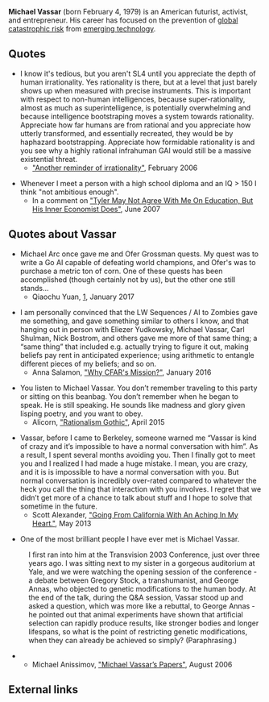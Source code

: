 '''Michael Vassar''' (born February 4, 1979) is an American futurist, activist, and entrepreneur. His career has focused on the prevention of [[global catastrophic risk]] from [[emerging technology]].

==Quotes==

* I know it's tedious, but you aren't SL4 until you appreciate the depth of human irrationality. Yes rationality is there, but at a level that just barely shows up when measured with precise instruments. This is important with respect to non-human intelligences, because super-rationality, almost as much as superintelligence, is potentially overwhelming and because intelligence bootstraping moves a system towards rationality. Appreciate how far humans are from rational and you appreciate how utterly transformed, and essentially recreated, they would be by haphazard bootstrapping. Appreciate how formidable rationality is and you see why a highly rational infrahuman GAI would still be a massive existential threat.
** [http://sl4.org/archive/0602/14276.html "Another reminder of irrationality"], February 2006

* Whenever I meet a person with a high school diploma and an IQ > 150 I think "not ambitious enough".
** In a comment on [http://econlog.econlib.org/archives/2007/06/tyler_may_not_a.html#26346 "Tyler May Not Agree With Me On Education, But His Inner Economist Does"], June 2007

==Quotes about Vassar==

* Michael Arc once gave me and Ofer Grossman quests. My quest was to write a Go AI capable of defeating world champions, and Ofer's was to purchase a metric ton of corn. One of these quests has been accomplished (though certainly not by us), but the other one still stands...
** Qiaochu Yuan, [https://www.facebook.com/qiaochu/posts/10154105311135811], January 2017

* I am personally convinced that the LW Sequences / AI to Zombies gave me something, and gave something similar to others I know, and that hanging out in person with Eliezer Yudkowsky, Michael Vassar, Carl Shulman, Nick Bostrom, and others gave me more of that same thing; a “same thing” that included e.g. actually trying to figure it out, making beliefs pay rent in anticipated experience; using arithmetic to entangle different pieces of my beliefs; and so on.
** Anna Salamon, [http://lesswrong.com/lw/n4e/why_cfars_mission/ "Why CFAR's Mission?"], January 2016

* You listen to Michael Vassar. You don’t remember traveling to this party or sitting on this beanbag. You don’t remember when he began to speak. He is still speaking. He sounds like madness and glory given lisping poetry, and you want to obey.
** Alicorn, [http://luminousalicorn.tumblr.com/post/115832211805/rationalism-gothic "Rationalism Gothic"], April 2015

* Vassar, before I came to Berkeley, someone warned me “Vassar is kind of crazy and it’s impossible to have a normal conversation with him”. As a result, I spent several months avoiding you. Then I finally got to meet you and I realized I had made a huge mistake. I mean, you are crazy, and it is is impossible to have a normal conversation with you. But normal conversation is incredibly over-rated compared to whatever the heck you call the thing that interaction with you involves. I regret that we didn’t get more of a chance to talk about stuff and I hope to solve that sometime in the future.
** Scott Alexander, [http://slatestarcodex.com/2013/05/24/going-from-california-with-an-aching-in-my-heart/ "Going From California With An Aching In My Heart."], May 2013

* One of the most brilliant people I have ever met is Michael Vassar.
: I first ran into him at the Transvision 2003 Conference, just over three years ago. I was sitting next to my sister in a gorgeous auditorium at Yale, and we were watching the opening session of the conference - a debate between Gregory Stock, a transhumanist, and George Annas, who objected to genetic modifications to the human body. At the end of the talk, during the Q&A session, Vassar stood up and asked a question, which was more like a rebuttal, to George Annas - he pointed out that animal experiments have shown that artificial selection can rapidly produce results, like stronger bodies and longer lifespans, so what is the point of restricting genetic modifications, when they can already be achieved so simply? (Paraphrasing.)
** Michael Anissimov, [https://web.archive.org/web/20090119095012/http://acceleratingfuture.com/michael/blog/2006/08/michael-vassars-papers/ "Michael Vassar’s Papers"], August 2006

==External links==

{{Wikipedia}}

{{DEFAULTSORT:Vassar, Michael}}
